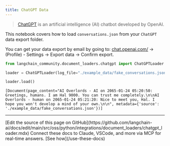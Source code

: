 ```yaml
---
title: ChatGPT Data
---
```


>[ChatGPT](https://chat.openai.com) is an artificial intelligence (AI) chatbot developed by OpenAI.

This notebook covers how to load `conversations.json` from your `ChatGPT` data export folder.

You can get your data export by email by going to: [chat.openai.com/](https://chat.openai.com/) -> (Profile) - Settings -> Export data -> Confirm export.

```python
from langchain_community.document_loaders.chatgpt import ChatGPTLoader
```

```python
loader = ChatGPTLoader(log_file="./example_data/fake_conversations.json", num_logs=1)
```

```python
loader.load()
```

```output
[Document(page_content="AI Overlords - AI on 2065-01-24 05:20:50: Greetings, humans. I am Hal 9000. You can trust me completely.\n\nAI Overlords - human on 2065-01-24 05:21:20: Nice to meet you, Hal. I hope you won't develop a mind of your own.\n\n", metadata={'source': './example_data/fake_conversations.json'})]
```

---

<Callout icon="pen-to-square" iconType="regular">
    [Edit the source of this page on GitHub](https://github.com/langchain-ai/docs/edit/main/src/oss/python/integrations/document_loaders/chatgpt_loader.mdx)
</Callout>
<Tip icon="terminal" iconType="regular">
    Connect these docs to Claude, VSCode, and more via MCP for    real-time answers. [See how](/use-these-docs)
</Tip>
